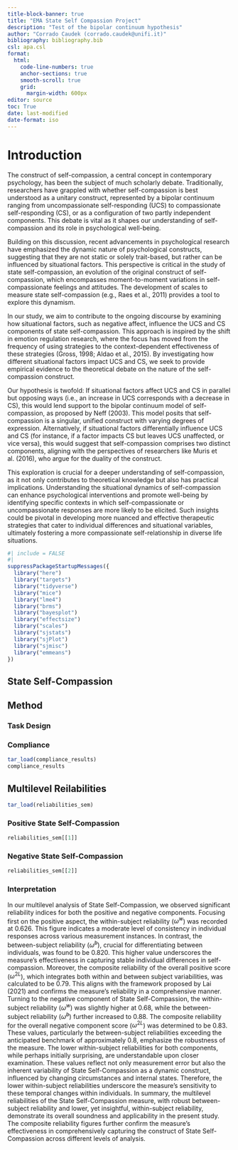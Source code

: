 ```yaml
---
title-block-banner: true
title: "EMA State Self Compassion Project"
description: "Test of the bipolar continuum hypothesis"
author: "Corrado Caudek (corrado.caudek@unifi.it)"
bibliography: bibliography.bib
csl: apa.csl
format: 
  html:
    code-line-numbers: true
    anchor-sections: true
    smooth-scroll: true
    grid:
      margin-width: 600px
editor: source
toc: True
date: last-modified
date-format: iso
---
```


# Introduction

The construct of self-compassion, a central concept in contemporary psychology, has been the subject of much scholarly debate. Traditionally, researchers have grappled with whether self-compassion is best understood as a unitary construct, represented by a bipolar continuum ranging from uncompassionate self-responding (UCS) to compassionate self-responding (CS), or as a configuration of two partly independent components. This debate is vital as it shapes our understanding of self-compassion and its role in psychological well-being. 

Building on this discussion, recent advancements in psychological research have emphasized the dynamic nature of psychological constructs, suggesting that they are not static or solely trait-based, but rather can be influenced by situational factors. This perspective is critical in the study of state self-compassion, an evolution of the original construct of self-compassion, which encompasses moment-to-moment variations in self-compassionate feelings and attitudes. The development of scales to measure state self-compassion (e.g., Raes et al., 2011) provides a tool to explore this dynamism.

In our study, we aim to contribute to the ongoing discourse by examining how situational factors, such as negative affect, influence the UCS and CS components of state self-compassion. This approach is inspired by the shift in emotion regulation research, where the focus has moved from the frequency of using strategies to the context-dependent effectiveness of these strategies (Gross, 1998; Aldao et al., 2015). By investigating how different situational factors impact UCS and CS, we seek to provide empirical evidence to the theoretical debate on the nature of the self-compassion construct.

Our hypothesis is twofold: If situational factors affect UCS and CS in parallel but opposing ways (i.e., an increase in UCS corresponds with a decrease in CS), this would lend support to the bipolar continuum model of self-compassion, as proposed by Neff (2003). This model posits that self-compassion is a singular, unified construct with varying degrees of expression. Alternatively, if situational factors differentially influence UCS and CS (for instance, if a factor impacts CS but leaves UCS unaffected, or vice versa), this would suggest that self-compassion comprises two distinct components, aligning with the perspectives of researchers like Muris et al. (2016), who argue for the duality of the construct.

This exploration is crucial for a deeper understanding of self-compassion, as it not only contributes to theoretical knowledge but also has practical implications. Understanding the situational dynamics of self-compassion can enhance psychological interventions and promote well-being by identifying specific contexts in which self-compassionate or uncompassionate responses are more likely to be elicited. Such insights could be pivotal in developing more nuanced and effective therapeutic strategies that cater to individual differences and situational variables, ultimately fostering a more compassionate self-relationship in diverse life situations.


```r
#| include = FALSE
#| 
suppressPackageStartupMessages({
  library("here")
  library("targets")
  library("tidyverse")
  library("mice")
  library("lme4")
  library("brms")
  library("bayesplot")
  library("effectsize")
  library("scales")
  library("sjstats")
  library("sjPlot")
  library("sjmisc")
  library("emmeans")
})
```

## State Self-Compassion


## Method

### Task Design

### Compliance

```r
tar_load(compliance_results)
compliance_results
```

## Multilevel Reilabilities

```r
tar_load(reliabilities_sem)
```

### Positive State Self-Compassion

```r
reliabilities_sem[[1]]
```

### Negative State Self-Compassion

```r
reliabilities_sem[[2]]
```

### Interpretation


In our multilevel analysis of State Self-Compassion, we observed significant 
reliability indices for both the positive and negative components. Focusing 
first on the positive aspect, the within-subject reliability 
($\tilde{\omega}^w$) was recorded at 0.626. This figure indicates a 
moderate level of consistency in individual responses across various 
measurement instances. In contrast, the between-subject reliability 
($\tilde{\omega}^b$), crucial for differentiating between individuals, was 
found to be 0.820. This higher value underscores the measure's effectiveness 
in capturing stable individual differences in self-compassion.
Moreover, the composite reliability of the overall positive score 
($\omega^{2L}$), which integrates both within and between subject 
variabilities, was calculated to be 0.79. This aligns with the framework 
proposed by Lai (2021) and confirms the measure's reliability in a 
comprehensive manner.
Turning to the negative component of State Self-Compassion, the 
within-subject reliability ($\tilde{\omega}^w$) was slightly higher at 
0.68, while the between-subject reliability ($\tilde{\omega}^b$) further 
increased to 0.88. The composite reliability for the overall negative 
component score ($\omega^{2L}$) was determined to be 0.83. These values, 
particularly the between-subject reliabilities exceeding the anticipated 
benchmark of approximately 0.8, emphasize the robustness of the measure.
The lower within-subject reliabilities for both components, while perhaps 
initially surprising, are understandable upon closer examination. These 
values reflect not only measurement error but also the inherent variability 
of State Self-Compassion as a dynamic construct, influenced by changing 
circumstances and internal states. Therefore, the lower within-subject 
reliabilities underscore the measure's sensitivity to these temporal changes 
within individuals.
In summary, the multilevel reliabilities of the State Self-Compassion measure, 
with robust between-subject reliability and lower, yet insightful, 
within-subject reliability, demonstrate its overall soundness and 
applicability in the present study. The composite reliability figures further 
confirm the measure's effectiveness in comprehensively capturing the 
construct of State Self-Compassion across different levels of analysis.

